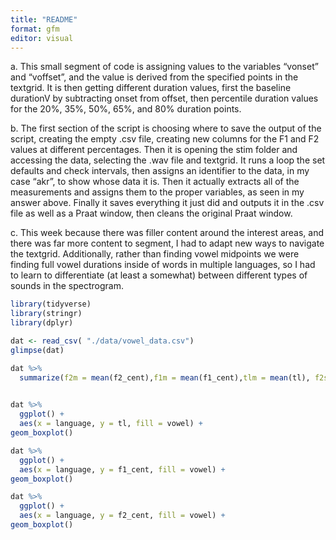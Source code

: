 ```yaml
---
title: "README"
format: gfm
editor: visual
---
```


a\. This small segment of code is assigning values to the variables "vonset" and "voffset", and the value is derived from the specified points in the textgrid. It is then getting different duration values, first the baseline durationV by subtracting onset from offset, then percentile duration values for the 20%, 35%, 50%, 65%, and 80% duration points.

b\. The first section of the script is choosing where to save the output of the script, creating the empty .csv file, creating new columns for the F1 and F2 values at different percentages. Then it is opening the stim folder and accessing the data, selecting the .wav file and textgrid. It runs a loop the set defaults and check intervals, then assigns an identifier to the data, in my case "akr", to show whose data it is. Then it actually extracts all of the measurements and assigns them to the proper variables, as seen in my answer above. Finally it saves everything it just did and outputs it in the .csv file as well as a Praat window, then cleans the original Praat window.

c\. This week because there was filler content around the interest areas, and there was far more content to segment, I had to adapt new ways to navigate the textgrid. Additionally, rather than finding vowel midpoints we were finding full vowel durations inside of words in multiple languages, so I had to learn to differentiate (at least a somewhat) between different types of sounds in the spectrogram.

```r
library(tidyverse)
library(stringr)
library(dplyr)
```

```r
dat <- read_csv( "./data/vowel_data.csv")
glimpse(dat)
```

```r
dat %>%
  summarize(f2m = mean(f2_cent),f1m = mean(f1_cent),tlm = mean(tl), f2sd = sd(f2_cent), f1sd = sd(f1_cent), tlsd = sd(tl)) 
 
```

```r
dat %>%
  ggplot() +
  aes(x = language, y = tl, fill = vowel) +
geom_boxplot()

dat %>%
  ggplot() +
  aes(x = language, y = f1_cent, fill = vowel) +
geom_boxplot()

dat %>%
  ggplot() +
  aes(x = language, y = f2_cent, fill = vowel) +
geom_boxplot()
```
